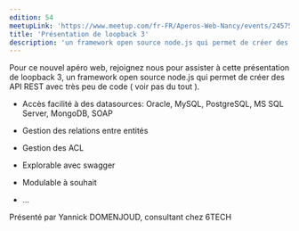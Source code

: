 ```yaml
---
edition: 54
meetupLink: 'https://www.meetup.com/fr-FR/Aperos-Web-Nancy/events/245752248/'
title: 'Présentation de loopback 3'
description: 'un framework open source node.js qui permet de créer des API REST avec très peu de code.'
---
```


Pour ce nouvel apéro web, rejoignez nous pour assister à cette présentation de loopback 3, un framework open source node.js qui permet de créer des API REST avec très peu de code ( voir pas du tout ).

-   Accès facilité à des datasources: Oracle, MySQL, PostgreSQL, MS SQL Server, MongoDB, SOAP

-   Gestion des relations entre entités

-   Gestion des ACL

-   Explorable avec swagger

-   Modulable à souhait

-   ...

Présenté par Yannick DOMENJOUD, consultant chez 6TECH
